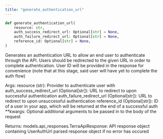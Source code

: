 ```yaml
---
title: "generate_authentication_url"
---
```

```python python
def generate_authentication_url(
	resource: str,
	auth_success_redirect_url: Optional[str] = None,
	auth_failure_redirect_url: Optional[str] = None,
	reference_id: Optional[str] = None,
)

```

Generates an authentication URL to allow an end user to authenticate through the API. Users should be redirected to the given URL in order to complete authentication. User ID will be provided in the response for convenience (note that at this stage, said user will have yet to complete the auth flow)

Args: resource (str): Provider to authenticate user with auth\_success\_redirect\_url (Optional\[str\]): URL to redirect to upon successful authentication auth\_failure\_redirect\_url (Optional\[str\]): URL to redirect to upon unsuccessful authentication reference\_id (Optional\[str\]): ID of a user in your app, which will be returned at the end of a successful auth \*\*kwargs: Optional additional arguments to be passed in to the body of the request

Returns: models.api\_responses.TerraApiResponse: API response object containing UserAuthUrl parsed response object if no error has occured



